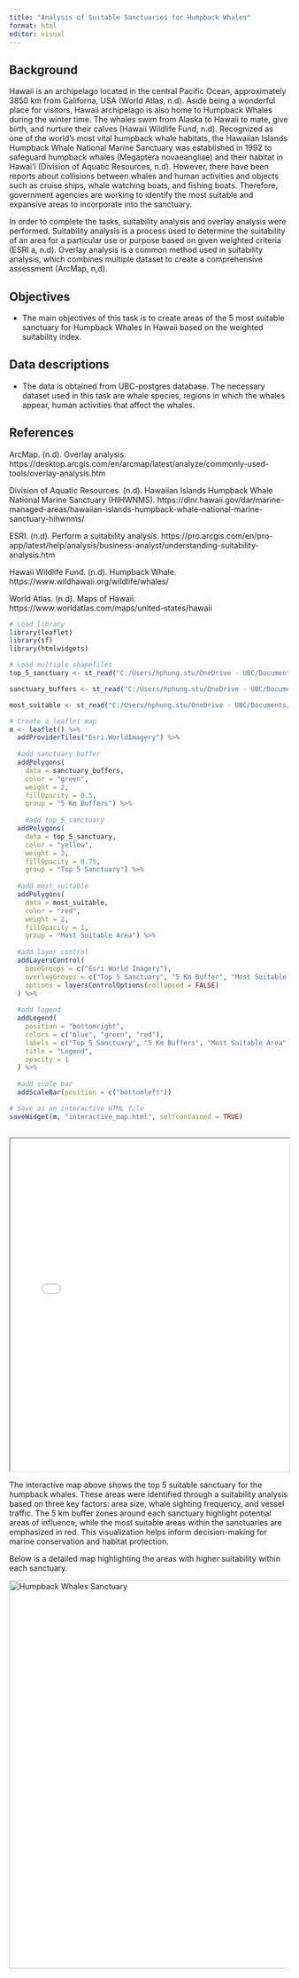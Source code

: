 ```yaml
---
title: "Analysis of Suitable Sanctuaries for Humpback Whales"
format: html
editor: visual
---
```


::: panel-tabset
## Background

Hawaii is an archipelago located in the central Pacific Ocean, approximately 3850 km from Californa, USA (World Atlas, n.d). Aside being a wonderful place for visitors, Hawaii archipelago is also home to Humpback Whales during the winter time. The whales swim from Alaska to Hawaii to mate, give birth, and nurture their calves (Hawaii Wildlife Fund, n.d). Recognized as one of the world's most vital humpback whale habitats, the Hawaiian Islands Humpback Whale National Marine Sanctuary was established in 1992 to safeguard humpback whales (Megaptera novaeangliae) and their habitat in Hawai‘i (Division of Aquatic Resources, n.d). However, there have been reports about collisions between whales and human activities and objects such as cruise ships, whale watching boats, and fishing boats. Therefore, government agencies are working to identify the most suitable and expansive areas to incorporate into the sanctuary.

In order to complete the tasks, suitability analysis and overlay analysis were performed. Suitability analysis is a process used to determine the suitability of an area for a particular use or purpose based on given weighted criteria (ESRI a, n.d). Overlay analysis is a common method used in suitability analysis, which combines multiple dataset to create a comprehensive assessment (ArcMap, n,d).

## Objectives

-   The main objectives of this task is to create areas of the 5 most suitable sanctuary for Humpback Whales in Hawaii based on the weighted suitability index.

## Data descriptions

-   The data is obtained from UBC-postgres database. The necessary dataset used in this task are whale species, regions in which the whales appear, human activities that affect the whales.

## References

ArcMap. (n.d). Overlay analysis. https://desktop.arcgis.com/en/arcmap/latest/analyze/commonly-used-tools/overlay-analysis.htm

Division of Aquatic Resources. (n.d). Hawaiian Islands Humpback Whale National Marine Sanctuary (HIHWNMS). https://dlnr.hawaii.gov/dar/marine-managed-areas/hawaiian-islands-humpback-whale-national-marine-sanctuary-hihwnms/

ESRI. (n.d). Perform a suitability analysis. https://pro.arcgis.com/en/pro-app/latest/help/analysis/business-analyst/understanding-suitability-analysis.htm

Hawaii Wildlife Fund. (n.d). Humpback Whale. https://www.wildhawaii.org/wildlife/whales/

World Atlas. (n.d). Maps of Hawaii. https://www.worldatlas.com/maps/united-states/hawaii
:::

```r
# Load library
library(leaflet)
library(sf)
library(htmlwidgets)

```

```r
# Load multiple shapefiles 
top_5_sanctuary <- st_read("C:/Users/hphung.stu/OneDrive - UBC/Documents/ArcGIS/Projects/Top_Five_Sanctuary.shp")

sanctuary_buffers <- st_read("C:/Users/hphung.stu/OneDrive - UBC/Documents/ArcGIS/Projects/Sanctuary_Buffer.shp")

most_suitable <- st_read("C:/Users/hphung.stu/OneDrive - UBC/Documents/ArcGIS/Projects/Most_Suitable.shp")

```

```r
# Create a leaflet map
m <- leaflet() %>% 
  addProviderTiles("Esri.WorldImagery") %>% 
  
  #add sanctuary buffer
  addPolygons(
    data = sanctuary_buffers,
    color = "green",
    weight = 2,
    fillOpacity = 0.5,
    group = "5 Km Buffers") %>% 
  
    #add top_5_sanctuary
  addPolygons(
    data = top_5_sanctuary,
    color = "yellow",
    weight = 2,
    fillOpacity = 0.75,
    group = "Top 5 Sanctuary") %>%
  
  #add most_suitable 
  addPolygons(
    data = most_suitable,
    color = "red",
    weight = 2,
    fillOpacity = 1,
    group = "Most Suitable Area") %>%
  
  #add layer control
  addLayersControl(
    baseGroups = c("Esri World Imagery"),
    overlayGroups = c("Top 5 Sanctuary", "5 Km Buffer", "Most Suitable Area"),
    options = layersControlOptions(collapsed = FALSE)
  ) %>%
  
  #add legend
  addLegend(
    position = "bottomright",
    colors = c("blue", "green", "red"),
    labels = c("Top 5 Sanctuary", "5 Km Buffers", "Most Suitable Area"),
    title = "Legend",
    opacity = 1
  ) %>%
  
  #add scale bar
  addScaleBar(position = c("bottomleft"))

# Save as an interactive HTML file
saveWidget(m, "interactive_map.html", selfcontained = TRUE)
  
```

::: {html}
<iframe src="interactive_map.html" width="100%" height="600px">

</iframe>
:::

The interactive map above shows the top 5 suitable sanctuary for the humpback whales. These areas were identified through a suitability analysis based on three key factors: area size, whale sighting frequency, and vessel traffic. The 5 km buffer zones around each sanctuary highlight potential areas of influence, while the most suitable areas within the sanctuaries are emphasized in red. This visualization helps inform decision-making for marine conservation and habitat protection.

Below is a detailed map highlighting the areas with higher suitability within each sanctuary.

::: {html}
<img src="images/map_gem510_lab3.png" alt="Humpback Whales Sanctuary" width="700px"/>
:::
